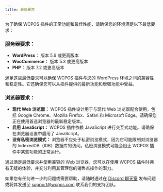 ```yaml
---
title: 最低要求
---
```


为了确保 WCPOS 插件的正常功能和最佳性能，请确保您的环境满足以下最低要求：

### 服务器要求：

- **WordPress：** 版本 5.6 或更高版本
- **WooCommerce：** 版本 5.3 或更高版本
- **PHP：** 版本 7.2 或更高版本

满足这些最低要求可以确保 WCPOS 插件与您的 WordPress 环境之间的兼容性和稳定性。它还确保您可以从插件提供的最新功能和增强功能中受益。

### 浏览器要求：

- **现代 Web 浏览器：** WCPOS 插件设计用于与现代 Web 浏览器配合使用，包括 Google Chrome、Mozilla Firefox、Safari 和 Microsoft Edge。请确保您正在使用首选浏览器的最新稳定版本。
- **启用 JavaScript：** WCPOS 插件依赖 JavaScript 进行交互式功能。请确保在浏览器设置中启用了 JavaScript。
- **没有私密浏览模式：** 浏览器不应处于私密浏览模式，因为它可能限制对浏览器的 IndexedDB（IDB）数据库的访问。私密浏览模式可能会阻止 WCPOS 插件中某些功能的正常运行。

通过满足最低要求并使用兼容的 Web 浏览器，您可以在使用 WCPOS 插件时拥有无缝的体验，并充分利用其管理您的销售点操作的潜力。

如果您有任何进一步的问题或需要帮助，请随时通过在 [Discord 聊天室](https://wcpos.com/discord) 发布问题或将其发送至 support@wcpos.com 联系我们的支持团队。